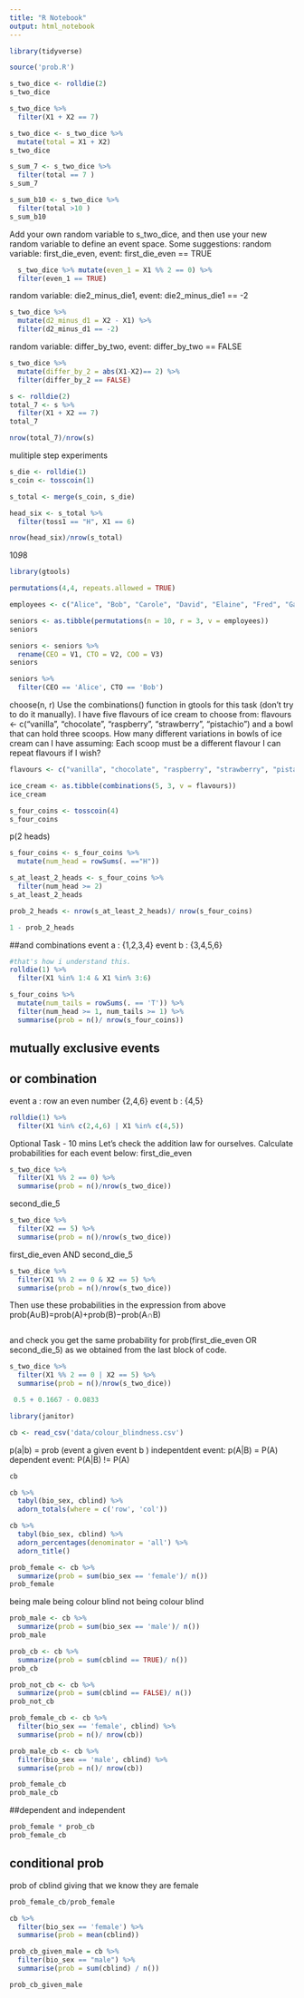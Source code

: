 ```yaml
---
title: "R Notebook"
output: html_notebook
---
```

```r
library(tidyverse)
```


```r
source('prob.R')
```


```r
s_two_dice <- rolldie(2)
s_two_dice
```
```r
s_two_dice %>% 
  filter(X1 + X2 == 7)
```
```r
s_two_dice <- s_two_dice %>% 
  mutate(total = X1 + X2)
s_two_dice
```
```r
s_sum_7 <- s_two_dice %>% 
  filter(total == 7 )
s_sum_7
```
```r
s_sum_b10 <- s_two_dice %>% 
  filter(total >10 )
s_sum_b10
```
Add your own random variable to s_two_dice, and then use your new random variable to define an event space. Some suggestions:
random variable: first_die_even, event: first_die_even == TRUE


```r
  s_two_dice %>% mutate(even_1 = X1 %% 2 == 0) %>% 
  filter(even_1 == TRUE)
```

random variable: die2_minus_die1, event: die2_minus_die1 == -2

```r
s_two_dice %>% 
  mutate(d2_minus_d1 = X2 - X1) %>% 
  filter(d2_minus_d1 == -2)
```

random variable: differ_by_two, event: differ_by_two == FALSE
```r
s_two_dice %>% 
  mutate(differ_by_2 = abs(X1-X2)== 2) %>% 
  filter(differ_by_2 == FALSE)
```
```r
s <- rolldie(2)
total_7 <- s %>% 
  filter(X1 + X2 == 7)
total_7
```
```r
nrow(total_7)/nrow(s)
```
mulitiple step experiments

```r
s_die <- rolldie(1)
s_coin <- tosscoin(1)

s_total <- merge(s_coin, s_die)

head_six <- s_total %>% 
  filter(toss1 == "H", X1 == 6)

nrow(head_six)/nrow(s_total)
```
10*9*8

```r
library(gtools)
```
```r
permutations(4,4, repeats.allowed = TRUE)
```
```r
employees <- c("Alice", "Bob", "Carole", "David", "Elaine", "Fred", "Gabra", "Hua", "Inigo", "Hugo")
```

```r
seniors <- as.tibble(permutations(n = 10, r = 3, v = employees))
seniors
```

```r
seniors <- seniors %>% 
  rename(CEO = V1, CTO = V2, COO = V3)
seniors
```
```r
seniors %>% 
  filter(CEO == 'Alice', CTO == 'Bob')
```
choose(n, r)
Use the combinations() function in gtools for this task (don’t try to do it manually). I have five flavours of ice cream to choose from:
flavours <- c("vanilla", "chocolate", "raspberry", "strawberry", "pistachio")
and a bowl that can hold three scoops. How many different variations in bowls of ice cream can I have assuming:
Each scoop must be a different flavour
I can repeat flavours if I wish?

```r
flavours <- c("vanilla", "chocolate", "raspberry", "strawberry", "pistachio")
```

```r
ice_cream <- as.tibble(combinations(5, 3, v = flavours))
ice_cream
```
```r
s_four_coins <- tosscoin(4)
s_four_coins
```
p(2 heads)
```r
s_four_coins <- s_four_coins %>% 
  mutate(num_head = rowSums(. =="H"))
```

```r
s_at_least_2_heads <- s_four_coins %>% 
  filter(num_head >= 2)
s_at_least_2_heads
```
```r
prob_2_heads <- nrow(s_at_least_2_heads)/ nrow(s_four_coins)
```


```r
1 - prob_2_heads
```
##and combinations 
event a : {1,2,3,4}
event b : {3,4,5,6}

```r
#that's how i understand this.
rolldie(1) %>% 
  filter(X1 %in% 1:4 & X1 %in% 3:6) 
```
```r
s_four_coins %>% 
  mutate(num_tails = rowSums(. == 'T')) %>% 
  filter(num_head >= 1, num_tails >= 1) %>% 
  summarise(prob = n()/ nrow(s_four_coins))
```
## mutually exclusive events 


## or combination 
event a : row an even number {2,4,6}
event b : {4,5}

```r
rolldie(1) %>% 
  filter(X1 %in% c(2,4,6) | X1 %in% c(4,5))
```
Optional Task - 10 mins
Let’s check the addition law for ourselves. Calculate probabilities for each event below:
    first_die_even
```r
s_two_dice %>% 
  filter(X1 %% 2 == 0) %>% 
  summarise(prob = n()/nrow(s_two_dice))
```
    
second_die_5
```r
s_two_dice %>% 
  filter(X2 == 5) %>% 
  summarise(prob = n()/nrow(s_two_dice))
```

first_die_even AND second_die_5
```r
s_two_dice %>% 
  filter(X1 %% 2 == 0 & X2 == 5) %>% 
  summarise(prob = n()/nrow(s_two_dice))
```

Then use these probabilities in the expression from above
prob(A∪B)=prob(A)+prob(B)−prob(A∩B)
```r

```


and check you get the same probability for prob(first_die_even OR second_die_5)
as we obtained from the last block of code.
```r
s_two_dice %>% 
  filter(X1 %% 2 == 0 | X2 == 5) %>% 
  summarise(prob = n()/nrow(s_two_dice))
```
```r
 0.5 + 0.1667 - 0.0833
```
```r
library(janitor)
```
```r
cb <- read_csv('data/colour_blindness.csv')
```
p(a|b) = prob (event a given event b )
indepentdent  event:
p(A|B) = P(A) 
dependent event:
P(A|B) != P(A)

```r
cb
```
```r
cb %>% 
  tabyl(bio_sex, cblind) %>% 
  adorn_totals(where = c('row', 'col'))

cb %>% 
  tabyl(bio_sex, cblind) %>% 
  adorn_percentages(denominator = 'all') %>% 
  adorn_title()
```
```r
prob_female <- cb %>% 
  summarize(prob = sum(bio_sex == 'female')/ n())
prob_female
```
being male 
being colour blind 
not being colour blind

```r
prob_male <- cb %>% 
  summarize(prob = sum(bio_sex == 'male')/ n())
prob_male
```
```r
prob_cb <- cb %>% 
  summarize(prob = sum(cblind == TRUE)/ n())
prob_cb
```
```r
prob_not_cb <- cb %>% 
  summarize(prob = sum(cblind == FALSE)/ n())
prob_not_cb
```
```r
prob_female_cb <- cb %>% 
  filter(bio_sex == 'female', cblind) %>% 
  summarise(prob = n()/ nrow(cb))

prob_male_cb <- cb %>% 
  filter(bio_sex == 'male', cblind) %>% 
  summarise(prob = n()/ nrow(cb))

prob_female_cb
prob_male_cb
```
##dependent and independent 

```r
prob_female * prob_cb
prob_female_cb
```
## conditional prob
prob of cblind giving that we know they are female 
```r
prob_female_cb/prob_female
```

```r
cb %>% 
  filter(bio_sex == 'female') %>% 
  summarise(prob = mean(cblind))
```
```r
prob_cb_given_male = cb %>%
  filter(bio_sex == "male") %>%
  summarise(prob = sum(cblind) / n())

prob_cb_given_male
```







